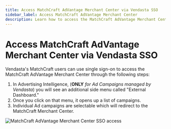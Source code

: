 ```yaml
---
title: Access MatchCraft AdVantage Merchant Center via Vendasta SSO
sidebar_label: Access MatchCraft AdVantage Merchant Center
description: Learn how to access the MatchCraft AdVantage Merchant Center using Vendasta single sign-on (SSO)
---
```


# Access MatchCraft AdVantage Merchant Center via Vendasta SSO

Vendasta's MatchCraft users can use single sign-on to access the MatchCraft AdVantage Merchant Center through the following steps:

1. In Advertising Intelligence, (**ONLY** *for Ad Campaigns managed by Vendasta*) you will see an additional side menu called "External Dashboard."
2. Once you click on that menu, it opens up a list of campaigns.
3. Individual Ad campaigns are selectable which will redirect to the MatchCraft Merchant Center.

![MatchCraft AdVantage Merchant Center SSO access](./img/matchcraft-advantage-sso.jpg)